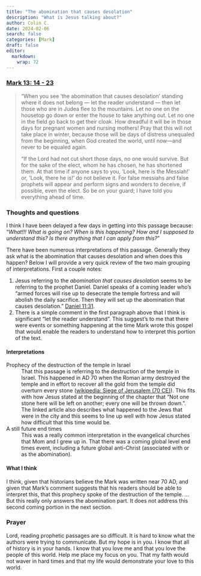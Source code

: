 ```yaml
---
title: "The abomination that causes desolation"
description: "What is Jesus talking about?"
author: Colin C.
date: 2024-02-06
search: false
categories: [Mark]
draft: false
editor: 
  markdown: 
    wrap: 72
---
```


### [Mark 13: 14 - 23](https://www.bible.com/bible/111/MRK.13.NIV)

>  “When you see ‘the abomination that causes desolation’ standing where it does not belong — let the reader understand — then let those who are in Judea flee to the mountains. Let no one on the housetop go down or enter the house to take anything out. Let no one in the field go back to get their cloak. How dreadful it will be in those days for pregnant women and nursing mothers! Pray that this will not take place in winter, because those will be days of distress unequaled from the beginning, when God created the world, until now—and never to be equaled again.
> 
> “If the Lord had not cut short those days, no one would survive. But for the sake of the elect, whom he has chosen, he has shortened them. At that time if anyone says to you, ‘Look, here is the Messiah!’ or, ‘Look, there he is!’ do not believe it. For false messiahs and false prophets will appear and perform signs and wonders to deceive, if possible, even the elect. So be on your guard; I have told you everything ahead of time.



### Thoughts and questions 

I think I have been delayed a few days in getting into this passage because: "*What!!! What is going on? When is this happening? How and I supposed to understand this?  Is there anything that I can apply from this?*"

There have been numerous interpretations of this passage.  Generally they ask what is the abomination that causes desolation and when does this happen?  Below I will provide a very quick review of the two main grouping of interpretations.  First a couple notes:  

1.   Jesus referring to the _abomination that causes desolation_ seems to be referring to the prophet Daniel.  Daniel speaks of a coming leader who's "armed forces will rise up to desecrate the temple fortress and will abolish the daily sacrifice. Then they will set up the abomination that causes desolation." [Daniel 11:31](https://www.bible.com/bible/111/DAN.11.NIV).
2.   There is a simple comment in the first paragraph above that I think is significant "let the reader understand".  This suggest's to me that there were events or something happening at the time Mark wrote this gospel that would enable the readers to understand how to interpret this portion of the text.  

#### Interpretations 

Prophecy of the destruction of the temple in Israel 
:   That this passage is referring to the destruction of the temple in Israel.  This happened in AD 70 when the Roman army destroyed the temple and in effort to recover all the gold from the temple did overturn every stone ([wikipedia: Siege of Jerusalem (70 CE)](https://en.wikipedia.org/wiki/Siege_of_Jerusalem_(70_CE))). This fits with how Jesus stated at the beginning of the chapter that "Not one stone here will be left on another; every one will be thrown down.".  The linked article also describes what happened to the Jews that were in the city and this seems to line up well with how Jesus stated how difficult that this time would be.  

A still future end times 
:   This was a really common interpretation in the evangelical churches that Mom and I grew up in.  That there was a coming global level end times event, including a future global anti-Christ (associated with or as the abomination).  

#### What I think

I think, given that historians believe the Mark was written near 70 AD, and given that Mark's comment suggests that his readers should be able to interpret this, that this prophecy spoke of the destruction of the temple.  ... But this really only answers the abomination part. It does not address this second coming portion in the next section.

### Prayer

Lord, reading prophetic passages are so difficult.  It is hard to know what the authors were trying to communicate.  But my hope is in you.  I know that all of history is in your hands.  I know that you love me and that you love the people of this world.  Help me place my focus on you.  That my faith would not waver in hard times and that my life would demonstrate your love to this world. 